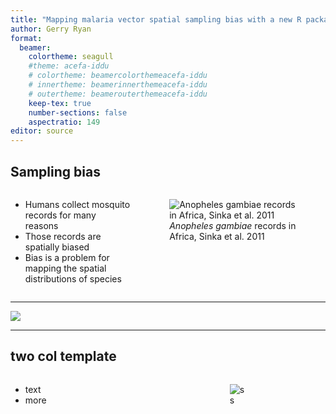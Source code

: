 ```yaml
---
title: "Mapping malaria vector spatial sampling bias with a new R package for calculating travel time"
author: Gerry Ryan
format:
  beamer:
    colortheme: seagull
    #theme: acefa-iddu
    # colortheme: beamercolorthemeacefa-iddu
    # innertheme: beamerinnerthemeacefa-iddu
    # outertheme: beamerouterthemeacefa-iddu
    keep-tex: true
    number-sections: false
    aspectratio: 149
editor: source
---
```


## Sampling bias

:::: {.columns}

::: {.column width="40%"}
- Humans collect mosquito records for many reasons
- Those records are spatially biased
- Bias is a problem for mapping the spatial distributions of species
:::

::: {.column width="60%"}
![*Anopheles gambiae* records in Africa, Sinka et al. 2011](images/parasitesvectors_sinka_2011_fig1.png)
:::

::::

___

![](images/biased_samping_schematic.png)

___


## two col template

:::: {.columns}

::: {.column width="60%"}
- text
- more
:::

::: {.column width="40%"}
![s](~/Documents/tki_work/covid_modelling/covid19_behaviour_australia/outputs/figures/mobility/state/VIC_mobility_all.png)
:::

::::
